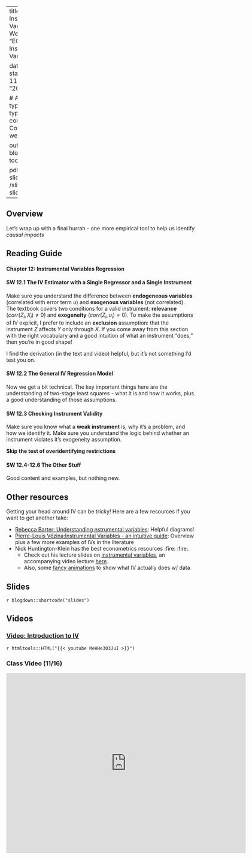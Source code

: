 

---
title: Week 12 - Instrumental Variables
sitetitle: Week 12
summary: "EC200 - Week 12 Instrumental Variables (CH12)"

date: "2020-10-09"
start_date: "2020-11-16"
end_date: "2020-11-20"

  
  # Academic page type (do not modify).
type: docs
menu:
  content:
    parent: Course content
    weight: 11
    
output:
  blogdown::html_page:
    toc: true

pdf: /slides/ch12-slides.pdf
thumb: /slides/ch12-slides.png



---

## Overview

Let's wrap up with a final hurrah - one more empirical tool to help us identify *causal impacts*  

## Reading Guide

#### **Chapter 12: Instrumental Variables Regression**

#### **SW 12.1** The IV Estimator with a Single Regressor and a Single Instrument

Make sure you understand the difference between **endogeneous variables** (correlated with error term $u$) and **exogenous variables** (not correlated). The textbook covers two conditions for a valid instrument: **relevance** ($corr(Z_i,X_i) \neq 0$) and **exogeneity** ($corr(Z_i,u_i) = 0$). To make the assumptions of IV explicit, I prefer to include an **exclusion** assumption: that the instrument $Z$ affects $Y$ only through $X$. 
If you come away from this section with the right vocabulary and a good intuition of what an instrument "does," then you're in good shape!

I find the derivation (in the text and video) helpful, but it's not something I'd test you on.


#### **SW 12.2** The General IV Regression Model

Now we get a bit technical. The key important things here are the understanding of two-stage least squares - what it is and how it works, plus a good understanding of those assumptions. 

#### **SW 12.3** Checking Instrument Validity 

Make sure you know what a **weak instrument** is, why it's a problem, and how we identify it. Make sure you understand the logic behind whether an instrument violates it's exogeneity assumption. 

**Skip the test of overidentifying restrictions**


#### **SW 12.4-12.6** The Other Stuff

Good content and examples, but nothing new. 

## Other resources 

Getting your head around IV can be tricky! Here are a few resources if you want to get another take: 

- [Rebecca Barter: Understanding nstrumental variables](http://www.rebeccabarter.com/blog/2018-05-23-instrumental_variables/): Helpful diagrams!
- [Pierre-Louis Vézina:Instrumental Variables - an intuitive guide](http://pierrelouisvezina.weebly.com/uploads/2/3/4/2/2342194/ivs.pdf): Overview plus a few more examples of IVs in the literature 
- Nick Huntington-Klein has the best econometrics resources :fire: :fire:. 
  - Check out his lecture slides on [instrumental variables](https://nickch-k.github.io/EconometricsSlides/Week_08/Week_08_Instrumental_Variables.html#1), an accompanying video lecture [here](https://www.youtube.com/watch?v=6mFNeWHPMYs). 
  - Also, some [fancy animations](https://nickchk.com/causalgraphs.html#iv) to show what IV actually does w/ data

## Slides

`r blogdown::shortcode("slides")`

## Videos


### [Video: Introduction to IV](https://youtu.be/MeHHe303JuI )
`r htmltools::HTML("{{< youtube MeHHe303JuI >}}")`

### Class Video (11/16)
<iframe src="https://streaming.uvm.edu/media/embed/uYSht54/" width="640" height="480" frameborder="0" allowfullscreen></iframe>


<!-- ### [Class Video](https://streaming.uvm.edu/media/embed/iM9eQzi/)  -->

<!-- *You need to use your netid to log in - let me know if you have issues* -->


<!--  <iframe src="https://streaming.uvm.edu/media/embed/iM9eQzi/" width="640" height="480" frameborder="0" allowfullscreen></iframe> -->

